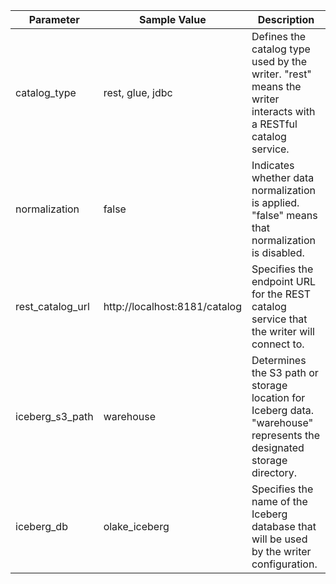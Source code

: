 | Parameter         | Sample Value                          | Description                                                                                                                     |
|-------------------|---------------------------------------|---------------------------------------------------------------------------------------------------------------------------------|
| catalog_type      | rest, glue, jdbc                                  | Defines the catalog type used by the writer. "rest" means the writer interacts with a RESTful catalog service.                  |
| normalization     | false                                 | Indicates whether data normalization is applied. "false" means that normalization is disabled.                                |
| rest_catalog_url  | http://localhost:8181/catalog         | Specifies the endpoint URL for the REST catalog service that the writer will connect to.                                       |
| iceberg_s3_path   | warehouse                             | Determines the S3 path or storage location for Iceberg data. "warehouse" represents the designated storage directory.           |
| iceberg_db        | olake_iceberg                         | Specifies the name of the Iceberg database that will be used by the writer configuration.                                      |